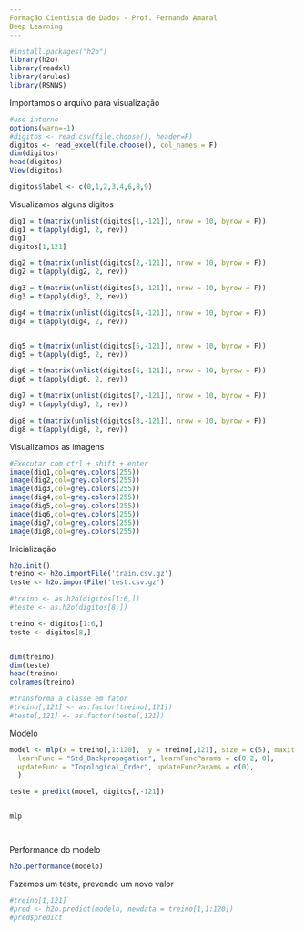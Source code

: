 ---
Formação Cientista de Dados - Prof. Fernando Amaral
Deep Learning
---

```{r}
#install.packages("h2o")
library(h2o)
library(readxl)
library(arules)
library(RSNNS)
```
Importamos o arquivo para visualização
```{r}
#uso interno
options(warn=-1)
#digitos <- read.csv(file.choose(), header=F)
digitos <- read_excel(file.choose(), col_names = F)
dim(digitos)
head(digitos)
View(digitos)

digitos$label <- c(0,1,2,3,4,6,8,9)

```
Visualizamos alguns digitos
```{r}
dig1 = t(matrix(unlist(digitos[1,-121]), nrow = 10, byrow = F))
dig1 = t(apply(dig1, 2, rev))
dig1
digitos[1,121]

dig2 = t(matrix(unlist(digitos[2,-121]), nrow = 10, byrow = F))
dig2 = t(apply(dig2, 2, rev))

dig3 = t(matrix(unlist(digitos[3,-121]), nrow = 10, byrow = F))
dig3 = t(apply(dig3, 2, rev))

dig4 = t(matrix(unlist(digitos[4,-121]), nrow = 10, byrow = F))
dig4 = t(apply(dig4, 2, rev))


dig5 = t(matrix(unlist(digitos[5,-121]), nrow = 10, byrow = F))
dig5 = t(apply(dig5, 2, rev))

dig6 = t(matrix(unlist(digitos[6,-121]), nrow = 10, byrow = F))
dig6 = t(apply(dig6, 2, rev))

dig7 = t(matrix(unlist(digitos[7,-121]), nrow = 10, byrow = F))
dig7 = t(apply(dig7, 2, rev))

dig8 = t(matrix(unlist(digitos[8,-121]), nrow = 10, byrow = F))
dig8 = t(apply(dig8, 2, rev))
```
Visualizamos as imagens
```{r}
#Executar com ctrl + shift + enter
image(dig1,col=grey.colors(255))
image(dig2,col=grey.colors(255))
image(dig3,col=grey.colors(255))
image(dig4,col=grey.colors(255))
image(dig5,col=grey.colors(255))
image(dig6,col=grey.colors(255))
image(dig7,col=grey.colors(255))
image(dig8,col=grey.colors(255))

```
Inicialização 
```{r}
h2o.init()
treino <- h2o.importFile('train.csv.gz')
teste <- h2o.importFile('test.csv.gz')

#treino <- as.h2o(digitos[1:6,])
#teste <- as.h2o(digitos[8,])

treino <- digitos[1:6,]
teste <- digitos[8,]


dim(treino)
dim(teste)
head(treino)
colnames(treino)

#transforma a classe em fator
#treino[,121] <- as.factor(treino[,121])
#teste[,121] <- as.factor(teste[,121])

```
Modelo
```{r}

model <- mlp(x = treino[,1:120],  y = treino[,121], size = c(5), maxit = 20, initFunc = "Randomize_Weights", initFuncParams = c(-0.3, 0.3),
  learnFunc = "Std_Backpropagation", learnFuncParams = c(0.2, 0),
  updateFunc = "Topological_Order", updateFuncParams = c(0),
  )

teste = predict(model, digitos[,-121])


mlp




```
Performance do modelo
```{r}
h2o.performance(modelo)
```
Fazemos um teste, prevendo um novo valor

```{r}
#treino[1,121]
#pred <- h2o.predict(modelo, newdata = treino[1,1:120])
#pred$predict
```

